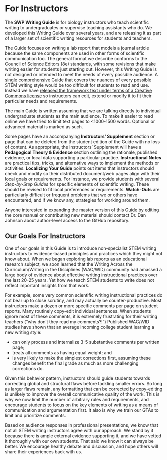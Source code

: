 # For Instructors {-}

The __SWP Writing Guide__ is for biology instructors who teach scientific writing to undergraduates or supervise teaching assistants who do. We developed this Writing Guide over several years, and are releasing it as part of a larger set of scientific writing resources for students and teachers. 

The Guide focuses on writing a lab report that models a journal article because the same components are used in other forms of scientific communication too. The general format we describe conforms to the Council of Science Editors (8e) standards, with some revisions that make writing easier for students just starting out. However, this Writing Guide is not designed or intended to meet the needs of every possible audience. A single comprehensive Guide that covers the nuances of every possible STEM writing style would be too difficult for students to read and use. Instead we have [released the framework text under terms of a Creative Commons license](http://url) so instructors can edit, extend or modify it to fit their particular needs and requirements. 

The main Guide is written assuming that we are talking directly to individual undergraduate students as the main audience. To make it easier to read online we have tried to limit text pages to <1000-1500 words. Optional or advanced material is marked as such. 

Some pages have an accompanying __Instructors' Supplement__ section or page that can be deleted from the student edition of the Guide with no loss of content. As appropriate, the Instructors' Supplement will have a __Pedagogical Theory & Evidence__ section outlining the rationale, published evidence, or local data supporting a particular practice. __Instructional Notes__ are practical tips, tricks, and alternative ways to implement the methods or activities. __Localizing Your Guide__ points out items that instructors should check and modify so their distributed document/web pages align with their local goals or requirements. For instance, we provide students with several _Step-by-Step Guides_ for specific elements of scientific writing. These should be revised to fit local preferences or requirements. __Watch-Outs__ are particularly difficult or frequent problems that we or others have encountered, and if we know any, strategies for working around them. 

Anyone interested in expanding the master version of this Guide by editing the core manual or contributing new material should contact Dr. Dan Johnson about author-level access to the GitHub repository. 


## Our Goals For Instructors {-}

One of our goals in this Guide is to introduce non-specialist STEM writing instructors to evidence-based principles and practices which they might not know about. When we began exploring lab reports as an educational research subject, we soon learned that the Writing Across the Curriculum/Writing in the Disciplines (WAC/WID) community had amassed a large body of evidence about effective writing instructional practices over the last 20-25 years. Yet how we teach STEM students to write does not reflect important insights from that work. 

For example, some very common scientific writing instructional practices do not bear up to close scrutiny, and may actually be counter-productive. Most instructors make a dozen or more specific comments per page on student reports. Many routinely copy-edit individual sentences. When students ignore most of these comments, it is extremely frustrating for their writing teachers (“why don’t they read my comments?!”) Published WAC/WID studies have shown that an average incoming college student learning a new writing style: 

* can only process and internalize 3-5 substantive comments per written page;
* treats all comments as having equal weight; and 
* is very likely to make the simplest corrections first, assuming these changes benefit the final grade as much as more challenging corrections do.

Given this behavior pattern, instructors should guide students towards correcting global and structural flaws before tackling smaller errors. So long as larger flaws remain, any formatting that can be corrected by copy-editing is unlikely to improve the overall communicative quality of the work. This is why we now limit the number of arbitrary rules and requirements, and encourage students to focus on the key elements of writing as a means of communication and argumentation first. It also is why we train our GTAs to limit and prioritize comments.

Based on audience responses in professional presentations, we know that not all STEM writing instructors agree with our approach. We stand by it because there is ample external evidence supporting it, and we have vetted it thoroughly with our own students. That said we know it can always be better. We encourage healthy debate and discussion, and hope others will share their experiences back with us.


